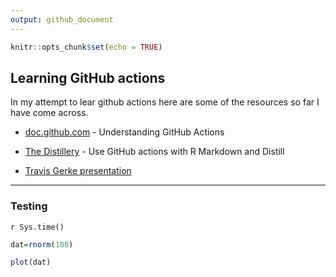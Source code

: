 ```yaml
---
output: github_document
---
```


```r
knitr::opts_chunk$set(echo = TRUE)
```

## Learning GitHub actions

In my attempt to lear github actions here are some of the resources so far I have come across. 

* [doc.github.com](https://docs.github.com/en/actions/learn-github-actions/understanding-github-actions#viewing-the-jobs-activity) - Understanding GitHub Actions


* [The Distillery](https://distillery.rbind.io/posts/2021-03-18-use-github-actions-with-r-markdown-and-distill/) - Use GitHub actions with R Markdown and Distill

* [Travis Gerke presentation](https://tgerke.github.io/github-actions-with-r/#1)

***
### Testing

`r Sys.time()`

```r
dat=rnorm(100)

plot(dat)

```



